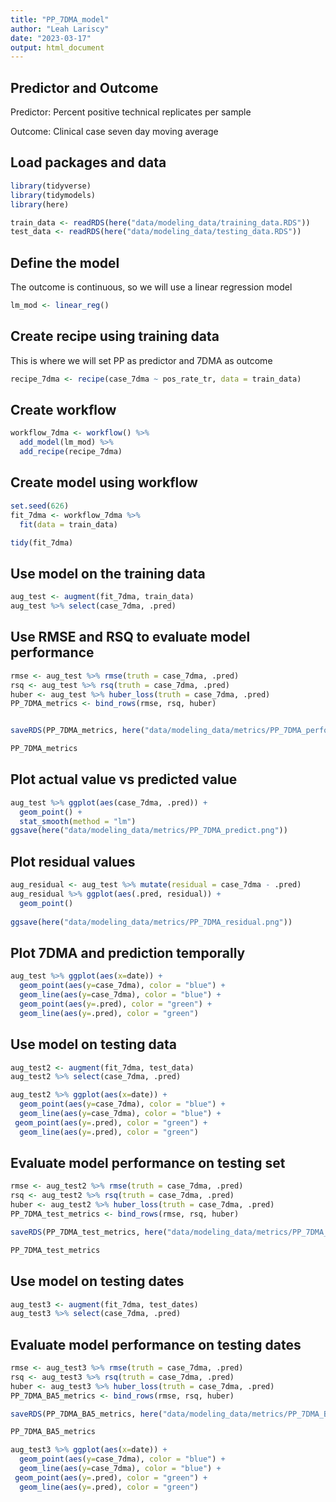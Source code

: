 ```yaml
---
title: "PP_7DMA_model"
author: "Leah Lariscy"
date: "2023-03-17"
output: html_document
---
```


## Predictor and Outcome

Predictor: Percent positive technical replicates per sample

Outcome: Clinical case seven day moving average

## Load packages and data

```r
library(tidyverse)
library(tidymodels)
library(here)
```

```r
train_data <- readRDS(here("data/modeling_data/training_data.RDS"))
test_data <- readRDS(here("data/modeling_data/testing_data.RDS"))
```

## Define the model

The outcome is continuous, so we will use a linear regression model

```r
lm_mod <- linear_reg()
```

## Create recipe using training data

This is where we will set PP as predictor and 7DMA as outcome

```r
recipe_7dma <- recipe(case_7dma ~ pos_rate_tr, data = train_data)
```

## Create workflow

```r
workflow_7dma <- workflow() %>% 
  add_model(lm_mod) %>% 
  add_recipe(recipe_7dma)
```

## Create model using workflow

```r
set.seed(626)
fit_7dma <- workflow_7dma %>% 
  fit(data = train_data)

tidy(fit_7dma)
```

## Use model on the training data

```r
aug_test <- augment(fit_7dma, train_data)
aug_test %>% select(case_7dma, .pred)
```

## Use RMSE and RSQ to evaluate model performance

```r
rmse <- aug_test %>% rmse(truth = case_7dma, .pred)
rsq <- aug_test %>% rsq(truth = case_7dma, .pred)
huber <- aug_test %>% huber_loss(truth = case_7dma, .pred)
PP_7DMA_metrics <- bind_rows(rmse, rsq, huber)


saveRDS(PP_7DMA_metrics, here("data/modeling_data/metrics/PP_7DMA_performance.RDS"))

PP_7DMA_metrics

```

## Plot actual value vs predicted value

```r
aug_test %>% ggplot(aes(case_7dma, .pred)) +
  geom_point() +
  stat_smooth(method = "lm")
ggsave(here("data/modeling_data/metrics/PP_7DMA_predict.png"))
```

## Plot residual values

```r
aug_residual <- aug_test %>% mutate(residual = case_7dma - .pred)
aug_residual %>% ggplot(aes(.pred, residual)) +
  geom_point() 
  
ggsave(here("data/modeling_data/metrics/PP_7DMA_residual.png"))
```

## Plot 7DMA and prediction temporally

```r
aug_test %>% ggplot(aes(x=date)) +
  geom_point(aes(y=case_7dma), color = "blue") +
  geom_line(aes(y=case_7dma), color = "blue") +
  geom_point(aes(y=.pred), color = "green") +
  geom_line(aes(y=.pred), color = "green")

```

## Use model on testing data

```r
aug_test2 <- augment(fit_7dma, test_data)
aug_test2 %>% select(case_7dma, .pred)
```

```r
aug_test2 %>% ggplot(aes(x=date)) +
  geom_point(aes(y=case_7dma), color = "blue") +
  geom_line(aes(y=case_7dma), color = "blue") +
 geom_point(aes(y=.pred), color = "green") +
  geom_line(aes(y=.pred), color = "green")
```

## Evaluate model performance on testing set

```r
rmse <- aug_test2 %>% rmse(truth = case_7dma, .pred)
rsq <- aug_test2 %>% rsq(truth = case_7dma, .pred)
huber <- aug_test2 %>% huber_loss(truth = case_7dma, .pred)
PP_7DMA_test_metrics <- bind_rows(rmse, rsq, huber)

saveRDS(PP_7DMA_test_metrics, here("data/modeling_data/metrics/PP_7DMA_test_performance.RDS"))

PP_7DMA_test_metrics
```

## Use model on testing dates

```r
aug_test3 <- augment(fit_7dma, test_dates)
aug_test3 %>% select(case_7dma, .pred)
```

## Evaluate model performance on testing dates

```r
rmse <- aug_test3 %>% rmse(truth = case_7dma, .pred)
rsq <- aug_test3 %>% rsq(truth = case_7dma, .pred)
huber <- aug_test3 %>% huber_loss(truth = case_7dma, .pred)
PP_7DMA_BA5_metrics <- bind_rows(rmse, rsq, huber)

saveRDS(PP_7DMA_BA5_metrics, here("data/modeling_data/metrics/PP_7DMA_BA5_performance.RDS"))

PP_7DMA_BA5_metrics
```

```r
aug_test3 %>% ggplot(aes(x=date)) +
  geom_point(aes(y=case_7dma), color = "blue") +
  geom_line(aes(y=case_7dma), color = "blue") +
 geom_point(aes(y=.pred), color = "green") +
  geom_line(aes(y=.pred), color = "green")
```
